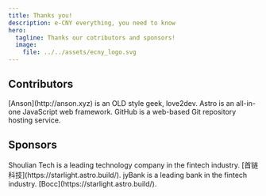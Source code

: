 ```yaml
---
title: Thanks you!
description: e-CNY everything, you need to know
hero:
  tagline: Thanks our cotributors and sponsors!
  image:
    file: ../../assets/ecny_logo.svg
---
```



## Contributors
<CardGrid>
	<Card title="Anson Ho" icon="star">
		[Anson](http://anson.xyz) is an OLD style geek, love2dev. 
	</Card>
	<Card title="Astro" icon="astro">
		Astro is an all-in-one JavaScript web framework.
	</Card>
	<Card title="GitHub" icon="github">
		GitHub is a web-based Git repository hosting service.
	</Card>
</CardGrid>

## Sponsors
<CardGrid>
	<Card title="首链科技" icon="pencil">
		Shoulian Tech is a leading technology company in the fintech industry.
		[首链科技](https://starlight.astro.build/).
	</Card>
	<Card title="交银金科" icon="add-document">
		jyBank is a leading bank in the fintech industry.
    [Bocc](https://starlight.astro.build/).
	</Card>
</CardGrid>